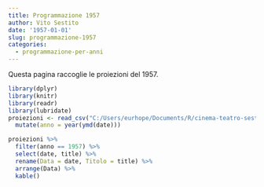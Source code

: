 ```yaml
---
title: Programmazione 1957
author: Vito Sestito
date: '1957-01-01'
slug: programmazione-1957
categories:
  - programmazione-per-anni
---
```



Questa pagina raccoglie le proiezioni del 1957.


```r
library(dplyr)
library(knitr)
library(readr)
library(lubridate)
proiezioni <- read_csv("C:/Users/eurhope/Documents/R/cinema-teatro-sestito/static/data/programmazione_agende.csv") %>% 
  mutate(anno = year(ymd(date)))
```


```r
proiezioni %>% 
  filter(anno == 1957) %>% 
  select(date, title) %>% 
  rename(Data = date, Titolo = title) %>% 
  arrange(Data) %>% 
  kable()
```

